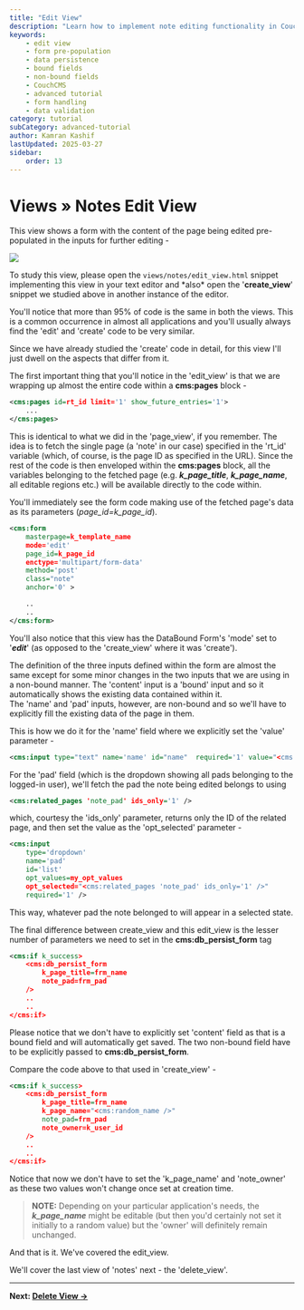 ---
title: "Edit View"
description: "Learn how to implement note editing functionality in CouchCMS, including form pre-population, data persistence, and handling bound and non-bound fields."
keywords:
    - edit view
    - form pre-population
    - data persistence
    - bound fields
    - non-bound fields
    - CouchCMS
    - advanced tutorial
    - form handling
    - data validation
category: tutorial
subCategory: advanced-tutorial
author: Kamran Kashif
lastUpdated: 2025-03-27
sidebar:
    order: 13
---

# Views » Notes Edit View

This view shows a form with the content of the page being edited pre-populated in the inputs for further editing -

![](./img/scr5.png)

To study this view, please open the `views/notes/edit_view.html` snippet implementing this view in your text editor and
\*also\* open the '**create_view**' snippet we studied above in another instance of the editor.

You'll notice that more than 95% of code is the same in both the views. This is a common occurrence in almost all
applications and you'll usually always find the 'edit' and 'create' code to be very similar.

Since we have already studied the 'create' code in detail, for this view I'll just dwell on the aspects that differ from
it.

The first important thing that you'll notice in the 'edit_view' is that we are wrapping up almost the entire code within
a **cms:pages** block -

```xml
<cms:pages id=rt_id limit='1' show_future_entries='1'>
    ...
</cms:pages>
```

This is identical to what we did in the 'page_view', if you remember. The idea is to fetch the single page (a 'note' in
our case) specified in the 'rt_id' variable (which, of course, is the page ID as specified in the URL). Since the rest
of the code is then enveloped within the **cms:pages** block, all the variables belonging to the fetched page (e.g.
**_k_page_title_**, **_k_page_name_**, all editable regions etc.) will be available directly to the code within.

You'll immediately see the form code making use of the fetched page's data as its parameters (_page_id=k_page_id_).

```xml
<cms:form
    masterpage=k_template_name
    mode='edit'
    page_id=k_page_id
    enctype='multipart/form-data'
    method='post'
    class="note"
    anchor='0' >

    ..
    ..
</cms:form>
```

You'll also notice that this view has the DataBound Form's 'mode' set to '**_edit_**' (as opposed to the 'create_view'
where it was 'create').

The definition of the three inputs defined within the form are almost the same except for some minor changes in the two
inputs that we are using in a non-bound manner. The 'content' input is a 'bound' input and so it automatically shows the
existing data contained within it.\
The 'name' and 'pad' inputs, however, are non-bound and so we'll have to explicitly fill the existing data of the page
in them.

This is how we do it for the 'name' field where we explicitly set the 'value' parameter -

```xml
<cms:input type="text" name='name' id="name"  required='1' value="<cms:show k_page_title />" />
```

For the 'pad' field (which is the dropdown showing all pads belonging to the logged-in user), we'll fetch the pad the
note being edited belongs to using

```xml
<cms:related_pages 'note_pad' ids_only='1' />
```

which, courtesy the 'ids_only' parameter, returns only the ID of the related page, and then set the value as the
'opt_selected' parameter -

```xml
<cms:input
    type='dropdown'
    name='pad'
    id='list'
    opt_values=my_opt_values
    opt_selected="<cms:related_pages 'note_pad' ids_only='1' />"
    required='1' />
```

This way, whatever pad the note belonged to will appear in a selected state.

The final difference between create_view and this edit_view is the lesser number of parameters we need to set in the
**cms:db_persist_form** tag

```xml
<cms:if k_success>
    <cms:db_persist_form
        k_page_title=frm_name
        note_pad=frm_pad
    />
    ..
    ..
</cms:if>
```

Please notice that we don't have to explicitly set 'content' field as that is a bound field and will automatically get
saved. The two non-bound field have to be explicitly passed to **cms:db_persist_form**.

Compare the code above to that used in 'create_view' -

```xml
<cms:if k_success>
    <cms:db_persist_form
        k_page_title=frm_name
        k_page_name="<cms:random_name />"
        note_pad=frm_pad
        note_owner=k_user_id
    />
    ..
    ..
</cms:if>
```

Notice that now we don't have to set the 'k_page_name' and 'note_owner' as these two values won't change once set at
creation time.

> **NOTE:** Depending on your particular application's needs, the **_k_page_name_** might be editable (but then you'd
> certainly not set it initially to a random value) but the 'owner' will definitely remain unchanged.

And that is it. We've covered the edit_view.

We'll cover the last view of 'notes' next - the 'delete_view'.

---

**Next:
[Delete View →](https://github.com/trendoman/Midware/tree/main/tutorials/Notejam-App/15-Delete-View.md#views--notes-delete-view)**
